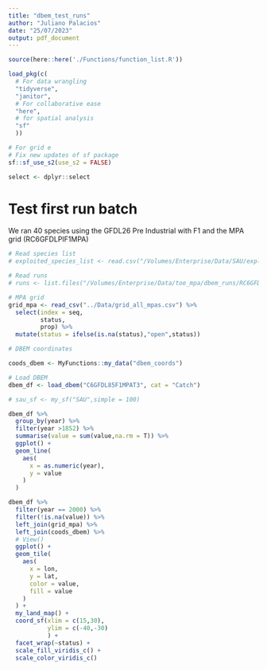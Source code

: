 ```yaml
---
title: "dbem_test_runs"
author: "Juliano Palacios"
date: "25/07/2023"
output: pdf_document
---
```



```r

source(here::here('./Functions/function_list.R'))

load_pkg(c(
  # For data wrangling
  "tidyverse",
  "janitor",
  # For collaborative ease
  "here",
  # for spatial analysis
  "sf"
  ))

# For grid e
# Fix new updates of sf package
sf::sf_use_s2(use_s2 = FALSE)

select <- dplyr::select

```


# Test first run batch

We ran 40 species using the GFDL26 Pre Industrial with F1 and the MPA grid (RC6GFDLPIF1MPA)

```r

# Read species list
# exploited_species_list <- read.csv("/Volumes/Enterprise/Data/SAU/exploited_species_list.csv")

# Read runs
# runs <- list.files("/Volumes/Enterprise/Data/toe_mpa/dbem_runs/RC6GFDLPIF1MPA",full.names = T)

# MPA grid
grid_mpa <- read_csv("../Data/grid_all_mpas.csv") %>% 
  select(index = seq,
         status,
         prop) %>% 
  mutate(status = ifelse(is.na(status),"open",status))

# DBEM coordinates

coods_dbem <- MyFunctions::my_data("dbem_coords")

# Load DBEM
dbem_df <- load_dbem("C6GFDL85F1MPAT3", cat = "Catch")

# sau_sf <- my_sf("SAU",simple = 100)

```



```r

dbem_df %>% 
  group_by(year) %>% 
  filter(year >1852) %>% 
  summarise(value = sum(value,na.rm = T)) %>% 
  ggplot() +
  geom_line(
    aes(
      x = as.numeric(year),
      y = value
    )
  )

```



```r

dbem_df %>% 
  filter(year == 2000) %>% 
  filter(!is.na(value)) %>%
  left_join(grid_mpa) %>% 
  left_join(coods_dbem) %>%
  # View()
  ggplot() +
  geom_tile(
    aes(
      x = lon,
      y = lat,
      color = value,
      fill = value
    )
  ) +
  my_land_map() +
  coord_sf(xlim = c(15,30),
           ylim = c(-40,-30)
           ) +
  facet_wrap(~status) +
  scale_fill_viridis_c() +
  scale_color_viridis_c()
  

```

